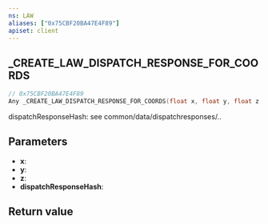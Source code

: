 ```yaml
---
ns: LAW
aliases: ["0x75CBF20BA47E4F89"]
apiset: client
---
```

## _CREATE_LAW_DISPATCH_RESPONSE_FOR_COORDS

```c
// 0x75CBF20BA47E4F89
Any _CREATE_LAW_DISPATCH_RESPONSE_FOR_COORDS(float x, float y, float z, Hash dispatchResponseHash);
```

dispatchResponseHash: see common/data/dispatchresponses/..

## Parameters
* **x**:
* **y**:
* **z**:
* **dispatchResponseHash**:

## Return value